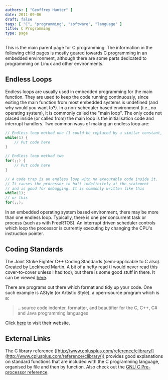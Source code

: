 ```yaml
---
authors: [ "Geoffrey Hunter" ]
date: 2011-09-06
draft: false
tags: [ "C", "programming", "software", "language" ]
title: C Programming
type: page
---
```



This is the main parent page for C programming. The information in the following child pages is mostly geared towards C programming in an embedded environment, although there are some parts dedicated to programming on Linux and other environments.

## Endless Loops

Endless loops are usually used in embedded programming for the main function. They are used to keep the code running continuously, since exiting the main function from most embedded systems is undefined (and why would you want to?). In a non-scheduler based environment (i.e., no operating system), it is commonly called the "main loop". The only code not placed inside (or called from) the main loop is the initialisation code and interrupt handlers. Two common ways of making an endless loop are:

```c
// Endless loop method one (1 could be replaced by a similar constant, such as true)
while(1) {
    // Put code here
}

// Endless loop method two
for(;;) {
    // Put code here
}

// A code trap is an endless loop with no executable code inside it.
// It causes the processor to halt indefinitely at the statement
// and is good for debugging. It is commonly written like this
while(1);
// or this
for(;;);
```

In an embedded operating system based environment, there may be more than one endless loop. Typically, there is one per concurrent task or process (such as with FreeRTOS). An interrupt driven scheduler controls which loop the processor is currently executing by changing the CPU's instruction pointer.

## Coding Standards

The Joint Strike Fighter C++ Coding Standards (semi-applicable to C also). Created by Lockheed Martin. A bit of a hefty read (I would never read this cover-to-cover unless I had too), but there is some good stuff in there. It can be viewed [here](./_assets/lockheed-martin-joint-strike-fighter-air-vehicle-cpp-coding-standards.pdf).

There are programs out there which format and tidy up your code. One such example is AStyle (or Artistic Style), a open-source program which is a:

<blockquote>...source code indenter, formatter, and beautifier for the C, C++, C# and Java programming languages</blockquote>

Click [here](http://astyle.sourceforge.net/) to visit their website.

## External Links

The C library reference ([http://www.cplusplus.com/reference/clibrary/](http://www.cplusplus.com/reference/clibrary/)) provides good explanations on standard functions that are included with the C programming language, organised by file and then by function. Also check out the [GNU C Pre-processor reference](http://gcc.gnu.org/onlinedocs/cpp.pdf).